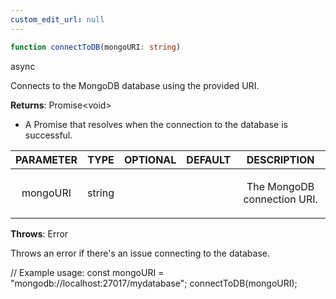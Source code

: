 ```yaml
---
custom_edit_url: null
---
```


```ts
function connectToDB(mongoURI: string)
```

<div>
  <span className="badge badge--success">async</span>
</div>

<p>Connects to the MongoDB database using the provided URI.</p>

**Returns**: Promise&lt;void&gt;
- <p>A Promise that resolves when the connection to the database is successful.</p>

|PARAMETER|TYPE|OPTIONAL|DEFAULT|DESCRIPTION|
|:---:|:---:|:---:|:---:|:---:|
|mongoURI|string|||<p>The MongoDB connection URI.</p>|

**Throws**: Error

<p>Throws an error if there's an issue connecting to the database.</p>

// Example usage:const mongoURI = "mongodb://localhost:27017/mydatabase";connectToDB(mongoURI);

